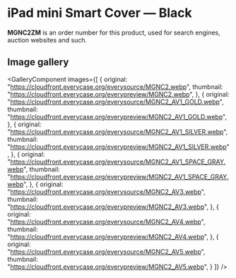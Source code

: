 
# iPad mini Smart Cover — Black

<Callout type='info' emoji='👉🏻'>**MGNC2ZM** is an order number for this product, used for search engines, auction websites and such.</Callout>

## Image gallery

<GalleryComponent
    images={[
      {
        original: "https://cloudfront.everycase.org/everysource/MGNC2.webp",
        thumbnail: "https://cloudfront.everycase.org/everypreview/MGNC2.webp",
      },
      {
        original: "https://cloudfront.everycase.org/everysource/MGNC2_AV1_GOLD.webp",
        thumbnail: "https://cloudfront.everycase.org/everypreview/MGNC2_AV1_GOLD.webp",
      },
      {
        original: "https://cloudfront.everycase.org/everysource/MGNC2_AV1_SILVER.webp",
        thumbnail: "https://cloudfront.everycase.org/everypreview/MGNC2_AV1_SILVER.webp",
      },
      {
        original: "https://cloudfront.everycase.org/everysource/MGNC2_AV1_SPACE_GRAY.webp",
        thumbnail: "https://cloudfront.everycase.org/everypreview/MGNC2_AV1_SPACE_GRAY.webp",
      },
      {
        original: "https://cloudfront.everycase.org/everysource/MGNC2_AV3.webp",
        thumbnail: "https://cloudfront.everycase.org/everypreview/MGNC2_AV3.webp",
      },
      {
        original: "https://cloudfront.everycase.org/everysource/MGNC2_AV4.webp",
        thumbnail: "https://cloudfront.everycase.org/everypreview/MGNC2_AV4.webp",
      },
      {
        original: "https://cloudfront.everycase.org/everysource/MGNC2_AV5.webp",
        thumbnail: "https://cloudfront.everycase.org/everypreview/MGNC2_AV5.webp",
      }
    ]}
  />
